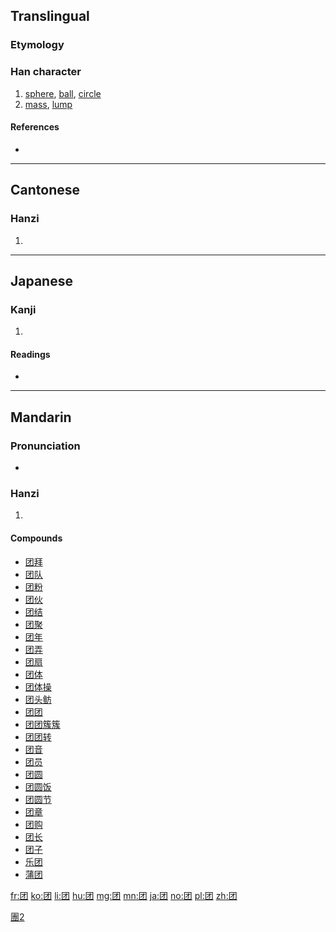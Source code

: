 {{character info/new}}
{{also|團|団}}
==Translingual==

===Etymology===
{{Han simp|團|f=專|t=才}}

[[Category:CJKV characters simplified differently in Japan and China|團2]]

===Han character===
{{Han char|rn=31|rad=囗|as=03|sn=6|four=|canj=WDH|ids=⿴囗才}}

# [[sphere]], [[ball]], [[circle]]
# [[mass]], [[lump]]

====References====
* {{Han ref|kx=0217.061|dkj=04701|hdz=10711.080|uh=56E2|ud=22242}}

----

==Cantonese==

===Hanzi===
{{yue-hanzi|jyut=[[tyun4]]|y=tyun4|tra=團}}

# {{defn|lang=yue|sort=囗03}}

----

==Japanese==

===Kanji===
{{ja-kanji|grade=|rs=囗03}}

# {{defn|lang=ja|sort=囗03}}

====Readings====
* {{ja-readings|on=[[しゅう]] (shū)|kun=}}

----

==Mandarin==

===Pronunciation===
* {{audio|Zh-tuán.ogg|Audio|lang=cmn}}

===Hanzi===
{{cmn-hanzi|tra=團|pin=[[tuán]] ([[tuan2]])|wg=t'uan<sup>2</sup>}}

# {{defn|lang=cmn|sort=囗03}}

====Compounds====
* [[团拜]]
* [[团队]]
* [[团粉]]
* [[团伙]]
* [[团结]]
* [[团聚]]
* [[团年]]
* [[团弄]]
* [[团扇]]
* [[团体]]
* [[团体操]]
* [[团头鲂]]
* [[团团]]
* [[团团簇簇]]
* [[团团转]]
* [[团音]]
* [[团员]]
* [[团圆]]
* [[团圆饭]]
* [[团圆节]]
* [[团章]]
* [[团购]]
* [[团长]]
* [[团子]]
* [[乐团]]
* [[蒲团]]

[[fr:团]]
[[ko:团]]
[[li:团]]
[[hu:团]]
[[mg:团]]
[[mn:团]]
[[ja:团]]
[[no:团]]
[[pl:团]]
[[zh:团]]